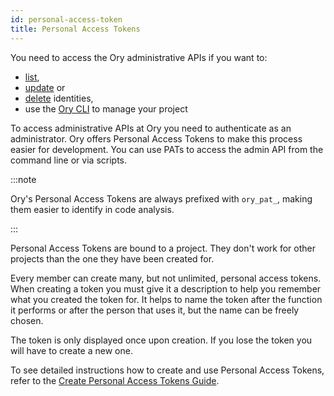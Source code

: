 ```yaml
---
id: personal-access-token
title: Personal Access Tokens
---
```


You need to access the Ory administrative APIs if you want to:

- [list](../cli/ory-identities-list.md),
- [update](../cli/ory-identities-get.md) or
- [delete](../cli/ory-identities-delete.md) identities,
- use the [Ory CLI](../guides/cli/10_config-with-cli.mdx) to manage your project

To access administrative APIs at Ory you need to authenticate as an
administrator. Ory offers Personal Access Tokens to make this process easier for
development. You can use PATs to access the admin API from the command line or
via scripts.

:::note

Ory's Personal Access Tokens are always prefixed with `ory_pat_`, making them
easier to identify in code analysis.

:::

Personal Access Tokens are bound to a project. They don't work for other
projects than the one they have been created for.

Every member can create many, but not unlimited, personal access tokens. When
creating a token you must give it a description to help you remember what you
created the token for. It helps to name the token after the function it performs
or after the person that uses it, but the name can be freely chosen.

The token is only displayed once upon creation. If you lose the token you will
have to create a new one.

To see detailed instructions how to create and use Personal Access Tokens, refer
to the
[Create Personal Access Tokens Guide](../guides/create-personal-access-token.mdx).
